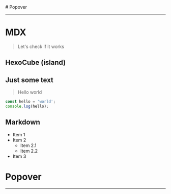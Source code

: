 
<Head>
  <title>MDX</title>
  <meta name="description" content="HexoCube" />
</Head>

<Page className="prose relative flex p-2 mx-auto max-w-screen-lg">
  # Popover

  <PopoverShowcase />

  -----

  # MDX
  > Let's check if it works

  ## HexoCube (island)

  <HexoCube width={500} height={500} title="HexoCube Island" play />


  ## Just some text

  > Hello world

  ```typescript
  const hello = 'world';
  console.log(hello);
  ```

  ## Markdown
  - Item 1
  - Item 2
    - Item 2.1
    - Item 2.2
  - Item 3

  # Popover

  <PopoverShowcase />

  -----




</Page>
